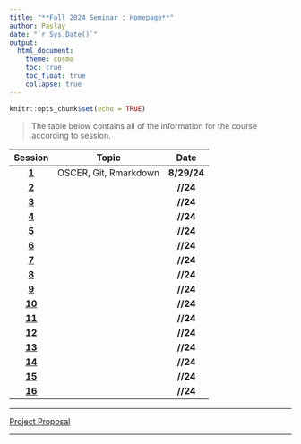 ```yaml
---
title: "**Fall 2024 Seminar : Homepage**"
author: Paslay
date: "`r Sys.Date()`"
output:
  html_document:
    theme: cosmo
    toc: true
    toc_float: true
    collapse: true
---
```


```r
knitr::opts_chunk$set(echo = TRUE)
```


> The table below contains all of the information for the course according to session.


|Session|Topic|Date|
|:--------:|:-------:|:-----:|
|**[1](session_1/session_1.html)**|OSCER, Git, Rmarkdown|**8/29/24**|
|**[2](session_2/session_2.html)**||**__/__/24**|
|**[3](session_3/session_3.html)**||**__/__/24**|
|**[4](session_4/session_4.html)**||**__/__/24**|
|**[5](session_5/session_5.html)**||**__/__/24**|
|**[6](session_6/session_6.html)**||**__/__/24**|
|**[7](session_7/session_7.html)**||**__/__/24**|
|**[8](session_8/session_8.html)**||**__/__/24**|
|**[9](session_9/session_9.html)**||**__/__/24**|
|**[10](session_10/session_10.html)**||**__/__/24**|
|**[11](session_11/session_11.html)**||**__/__/24**|
|**[12](session_12/session_12.html)**||**__/__/24**|
|**[13](session_13/session_13.html)**||**__/__/24**|
|**[14](session_14/session_14.html)**||**__/__/24**|
|**[15](session_15/session_15.html)**||**__/__/24**|
|**[16](session_16/session_16.html)**||**__/__/24**|


______________________________________________________________________________


[Project Proposal](project/proposal.html)

______________________________________________________________________________

